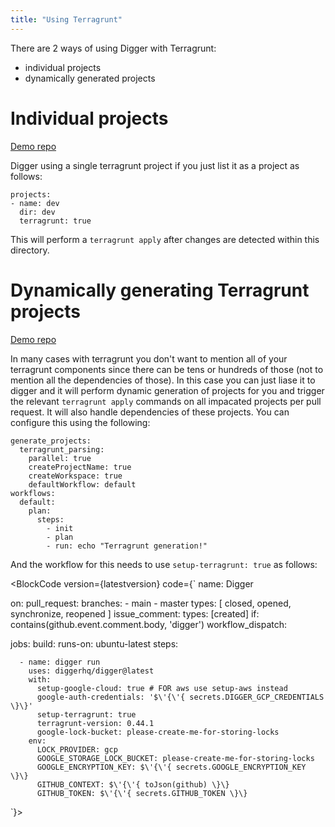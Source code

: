 ```yaml
---
title: "Using Terragrunt"
---
```



There are 2 ways of using Digger with Terragrunt:
- individual projects
- dynamically generated projects

# Individual projects

[Demo repo](https://github.com/diggerhq/demo-terragrunt-gcp)

Digger using a single terragrunt project if you just list it as a project as follows:

```
projects:
- name: dev
  dir: dev
  terragrunt: true
```

This will perform a `terragrunt apply` after changes are detected within this directory.

# Dynamically generating Terragrunt projects

[Demo repo](https://github.com/diggerhq/test-terragrunt-racecondition)

In many cases with terragrunt you don't want to mention all of your terragrunt components since there can be tens or hundreds of those (not to mention all the dependencies of those). In this case you can just liase it to digger and it will perform dynamic generation of projects for you and trigger the relevant `terragrunt apply` commands on all impacated projects per pull request. It will also handle dependencies of these projects. You can configure this using the following:

```
generate_projects:
  terragrunt_parsing:
    parallel: true
    createProjectName: true
    createWorkspace: true
    defaultWorkflow: default
workflows:
  default:
    plan:
      steps:
        - init
        - plan
        - run: echo "Terragrunt generation!"
```

And the workflow for this needs to use `setup-terragrunt: true` as follows:

<BlockCode version={latestversion} code={`
name: Digger

on:
  pull_request:
    branches:
      - main
      - master
    types: [ closed, opened, synchronize, reopened ]
  issue_comment:
    types: [created]
    if: contains(github.event.comment.body, 'digger')
  workflow_dispatch:

jobs:
  build:
    runs-on: ubuntu-latest
    steps:

      - name: digger run
        uses: diggerhq/digger@latest
        with:
          setup-google-cloud: true # FOR aws use setup-aws instead
          google-auth-credentials: '$\'{\'{ secrets.DIGGER_GCP_CREDENTIALS \}\}'
          setup-terragrunt: true
          terragrunt-version: 0.44.1
          google-lock-bucket: please-create-me-for-storing-locks
        env:
          LOCK_PROVIDER: gcp
          GOOGLE_STORAGE_LOCK_BUCKET: please-create-me-for-storing-locks
          GOOGLE_ENCRYPTION_KEY: $\'{\'{ secrets.GOOGLE_ENCRYPTION_KEY \}\}
          GITHUB_CONTEXT: $\'{\'{ toJson(github) \}\}
          GITHUB_TOKEN: $\'{\'{ secrets.GITHUB_TOKEN \}\}
`}></BlockCode>
